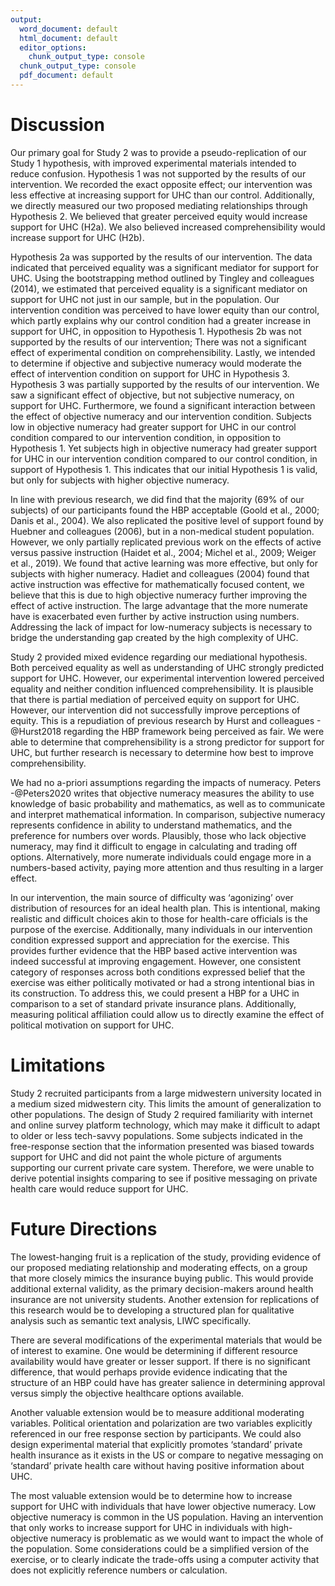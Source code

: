 ```yaml
---
output:
  word_document: default
  html_document: default
  editor_options:
    chunk_output_type: console
  chunk_output_type: console
  pdf_document: default
---
```


# Discussion

Our primary goal for Study 2 was to provide a pseudo-replication of our Study 1 hypothesis, with improved experimental materials intended to reduce confusion. Hypothesis 1 was not supported by the results of our intervention. We recorded the exact opposite effect; our intervention was less effective at increasing support for UHC than our control. Additionally, we directly measured our two proposed mediating relationships through Hypothesis 2. We believed that greater perceived equity would increase support for UHC (H2a). We also believed increased comprehensibility would increase support for UHC (H2b).

Hypothesis 2a was supported by the results of our intervention. The data indicated that perceived equality was a significant mediator for support for UHC. Using the bootstrapping method outlined by Tingley and colleagues (2014), we estimated that perceived equality is a significant mediator on support for UHC not just in our sample, but in the population. Our intervention condition was perceived to have lower equity than our control, which partly explains why our control condition had a greater increase in support for UHC, in opposition to Hypothesis 1. Hypothesis 2b was not supported by the results of our intervention; There was not a significant effect of experimental condition on comprehensibility. Lastly, we intended to determine if objective and subjective numeracy would moderate the effect of intervention condition on support for UHC in Hypothesis 3. Hypothesis 3 was partially supported by the results of our intervention. We saw a significant effect of objective, but not subjective numeracy, on support for UHC. Furthermore, we found a significant interaction between the effect of objective numeracy and our intervention condition. Subjects low in objective numeracy had greater support for UHC in our control condition compared to our intervention condition, in opposition to Hypothesis 1. Yet subjects high in objective numeracy had greater support for UHC in our intervention condition compared to our control condition, in support of Hypothesis 1. This indicates that our initial Hypothesis 1 is valid, but only for subjects with higher objective numeracy.  

In line with previous research, we did find that the majority (69% of our subjects) of our participants found the HBP acceptable (Goold et al., 2000; Danis et al., 2004). We also replicated the positive level of support found by Huebner and colleagues (2006), but in a non-medical student population. However, we only partially replicated previous work on the effects of active versus passive instruction (Haidet et al., 2004; Michel et al., 2009; Weiger et al., 2019). We found that active learning was more effective, but only for subjects with higher numeracy. Hadiet and colleagues (2004) found that active instruction was effective for mathematically focused content, we believe that this is due to high objective numeracy further improving the effect of active instruction. The large advantage that the more numerate have is exacerbated even further by active instruction using numbers. Addressing the lack of impact for low-numeracy subjects is necessary to bridge the understanding gap created by the high complexity of UHC.

Study 2 provided mixed evidence regarding our mediational hypothesis. Both perceived equality as well as understanding of UHC strongly predicted support for UHC. However, our experimental intervention lowered perceived equality and neither condition influenced comprehensibility. It is plausible that there is partial mediation of perceived equity on support for UHC. However, our intervention did not successfully improve perceptions of equity. This is a repudiation of previous research by Hurst and colleagues -@Hurst2018 regarding the HBP framework being perceived as fair. We were able to determine that comprehensibility is a strong predictor for support for UHC, but further research is necessary to determine how best to improve comprehensibility.  

We had no a-priori assumptions regarding the impacts of numeracy. Peters -@Peters2020 writes that objective numeracy measures the ability to use knowledge of basic probability and mathematics, as well as to communicate and interpret mathematical information. In comparison, subjective numeracy represents confidence in ability to understand mathematics, and the preference for numbers over words. Plausibly, those who lack objective numeracy, may find it difficult to engage in calculating and trading off options. Alternatively, more numerate individuals could engage more in a numbers-based activity, paying more attention and thus resulting in a larger effect.

In our intervention, the main source of difficulty was ‘agonizing’ over distribution of resources for an ideal health plan. This is intentional, making realistic and difficult choices akin to those for health-care officials is the purpose of the exercise. Additionally, many individuals in our intervention condition expressed support and appreciation for the exercise. This provides further evidence that the HBP based active intervention was indeed successful at improving engagement. However, one consistent category of responses across both conditions expressed belief that the exercise was either politically motivated or had a strong intentional bias in its construction. To address this, we could present a HBP for a UHC in comparison to a set of standard private insurance plans. Additionally, measuring political affiliation could allow us to directly examine the effect of political motivation on support for UHC. 

# Limitations

Study 2 recruited participants from a large midwestern university located in a medium sized midwestern city. This limits the amount of generalization to other populations. The design of Study 2 required familiarity with internet and online survey platform technology, which may make it difficult to adapt to older or less tech-savvy populations. Some subjects indicated in the free-response section that the information presented was biased towards support for UHC and did not paint the whole picture of arguments supporting our current private care system. Therefore, we were unable to derive potential insights comparing to see if positive messaging on private health care would reduce support for UHC.

# Future Directions

The lowest-hanging fruit is a replication of the study, providing evidence of our proposed mediating relationship and moderating effects, on a group that more closely mimics the insurance buying public. This would provide additional external validity, as the primary decision-makers around health insurance are not university students. Another extension for replications of this research would be to developing a structured plan for qualitative analysis such as semantic text analysis, LIWC specifically.

There are several modifications of the experimental materials that would be of interest to examine. One would be determining if different resource availability would have greater or lesser support. If there is no significant difference, that would perhaps provide evidence indicating that the structure of an HBP could have has greater salience in determining approval versus simply the objective healthcare options available.

Another valuable extension would be to measure additional moderating variables. Political orientation and polarization are two variables explicitly referenced in our free response section by participants. We could also design experimental material that explicitly promotes ‘standard’ private health insurance as it exists in the US or compare to negative messaging on ‘standard’ private health care without having positive information about UHC. 

The most valuable extension would be to determine how to increase support for UHC with individuals that have lower objective numeracy. Low objective numeracy is common in the US population. Having an intervention that only works to increase support for UHC in individuals with high-objective numeracy is problematic as we would want to impact the whole of the population. Some considerations could be a simplified version of the exercise, or to clearly indicate the trade-offs using a computer activity that does not explicitly reference numbers or calculation.